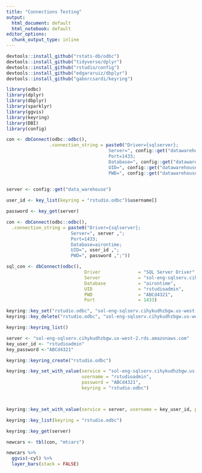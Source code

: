 ```yaml
---
title: "Connections Testing"
output:
  html_document: default
  html_notebook: default
editor_options:
  chunk_output_type: inline
---
```



```r
devtools::install_github("rstats-db/odbc")
devtools::install_github("tidyverse/dplyr")
devtools::install_github("rstudio/config")
devtools::install_github("edgararuiz/dbplyr")
devtools::install_github("gaborcsardi/keyring")
```


```r
library(odbc)
library(dplyr)
library(dbplyr)
library(sparklyr)
library(ggvis)
library(keyring)
library(DBI)
library(config)
```


```r


con <- dbConnect(odbc::odbc(), 
                .connection_string = paste0("Driver={sqlserver};
                                      Server=", config::get("datawarehouse")$server ,";
                                      Port=1433;
                                      Database=", config::get("datawarehouse")$database ,";
                                      UID=", config::get("datawarehouse")$uid ,";
                                      PWD=", config::get("datawarehouse")$pwd ,";"))
              
```



```r

server <- config::get("data_warehouse")

user_id <- key_list(keyring = "rstudio.odbc")$username[]

password <- key_get(server)

con <- dbConnect(odbc::odbc(), 
  .connection_string = paste0("Driver={sqlserver};
                        Server=", server ,";
                        Port=1433;
                        Database=airontime;
                        UID=", user_id ,";
                        PWD=", password ,";"))


```

```r

sql_con <- dbConnect(odbc(),
                             Driver              = "SQL Server Driver",
                             Server              = "sol-eng-sqlserv.cihykudhzbgw.us-west-2.rds.amazonaws.com",
                             Database            = "airontime",
                             UID                 = "rstudioadmin",
                             PWD                 = "ABCd4321",
                             Port                = 1433)


```

```r
keyring::key_set("rstudio.odbc", "sol-eng-sqlserv.cihykudhzbgw.us-west-2.rds.amazonaws.com")
keyring::key_delete("rstudio.odbc", "sol-eng-sqlserv.cihykudhzbgw.us-west-2.rds.amazonaws.com")

keyring::keyring_list()
```

```r
server <- "sol-eng-sqlserv.cihykudhzbgw.us-west-2.rds.amazonaws.com"
key_user_id <- "rstudioadmin"
key_password <-"ABCd4321"

keyring::keyring_create("rstudio.odbc")

keyring::key_set_with_value(service = "sol-eng-sqlserv.cihykudhzbgw.us-west-2.rds.amazonaws.com", 
                            username = "rstudioadmin", 
                            password = "ABCd4321", 
                            keyring = "rstudio.odbc")



keyring::key_set_with_value(service = server, username = key_user_id, password = key_password, keyring = "rstudio.odbc")

keyring::key_list(keyring = "rstudio.odbc")

keyring::key_get(server)
```


```r
newcars <- tbl(con, "mtcars")

newcars %>%
  ggvis(~cyl) %>%
  layer_bars(stack = FALSE)
```

